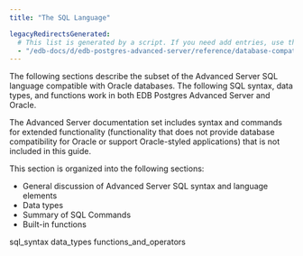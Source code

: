 ```yaml
---
title: "The SQL Language"

legacyRedirectsGenerated:
  # This list is generated by a script. If you need add entries, use the `legacyRedirects` key.
  - "/edb-docs/d/edb-postgres-advanced-server/reference/database-compatibility-for-oracle-developers-reference-guide/11/Database_Compatibility_for_Oracle_Developers_Reference_Guide.1.005.html"
---
```


<div id="the_sql_language" class="registered_link"></div>

The following sections describe the subset of the Advanced Server SQL language compatible with Oracle databases. The following SQL syntax, data types, and functions work in both EDB Postgres Advanced Server and Oracle.

The Advanced Server documentation set includes syntax and commands for extended functionality (functionality that does not provide database compatibility for Oracle or support Oracle-styled applications) that is not included in this guide.

This section is organized into the following sections:

-   General discussion of Advanced Server SQL syntax and language elements
-   Data types
-   Summary of SQL Commands
-   Built-in functions

<div class="toctree" maxdepth="3">

sql_syntax data_types functions_and_operators

</div>
